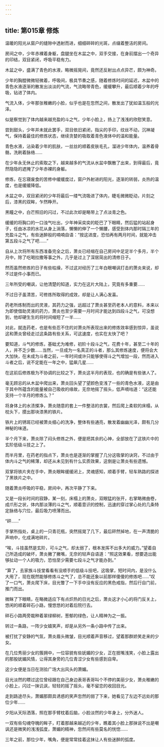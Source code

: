 ```yaml
---
---
---
```

title: 第015章 修炼
---



温暖的阳光从窗户的缝隙中透射而进，细细碎碎的光斑，点缀着整洁的房间。

房间之中，少年赤裸着身躯，盘腿坐在木盆之中，双手交接，在身前摆出一个奇异的印结，双目紧闭，呼吸平稳有力。

木盆之中，盛满了青色的水液，略微摇晃间，竟然还反射出点点异芒，颇为神奇。

少年的胸膛微微轻微着，呼吸间，极具节奏之感，随着修炼时间的延迟，木盆中的青色水液逐渐的散发出淡淡的气流，气流略带青色，缓缓攀升，最后顺着少年的呼吸，钻进了体内。

气流入体，少年那张稚嫩的小脸，似乎也是在忽然之间，散发出了犹如温玉般的光泽。

似是察觉到了体内越来越充盈的斗之气，少年小脸上，扬上了浅浅的欣慰笑意。

尝到甜头，少年并未就此罢手，双目依旧紧闭，指尖的手印，纹丝不动，沉神凝气，保持着最佳的修炼状态，继续贪婪的吸取着青色液体中的温和能量。

青色水液，沾染着少年的肌肤，一丝丝的顺着皮肤毛孔，溜进少年体内，温养着骨骼，洗刷着脉络……

在少年永无休止的索取之下，越来越多的气流从水盆中飘散了出来，到得最后，竟然隐隐的遮掩了少年赤裸的身躯。

修炼，在忘寝废食的苦修中缓缓度过，窗户外射进的阳光，逐渐的转弱，炎热的温度，也是缓缓降低。

木盆之中，双目紧闭的少年将最后一缕气流吸进了体内，睫毛微微眨动，片刻之后，漆黑的双眸，乍然睁开。

黑瞳之中，白芒照旧的闪过，不过此次却是略带上了点淡青之色。

缓缓的将胸口的一口浊气吐出，少年神采奕奕的眨巴了下眼睛，然后猛的站起身子，任由冰凉的水花从身上淌落，懒懒的伸了一个懒腰，感受到体内那时隔三年的充盈斗之气，有些迷醉般的喃喃自语：“按这进度，恐怕再有两月时间，就能冲击第五段斗之气了吧……”

自从上次将所有东西准备完全之后，萧炎已经缩在自己房间中足足半个多月，半个月中，除了吃喝拉撒等事之外，几乎是过上了深居简出的清修日子。

然而虽然修炼的日子有些枯燥，不过这对经历了三年白眼嘲讽打击的萧炎来说，却不过是件小事而已。

三年所受的嘲讽，让他清楚的知道，实力在这片大陆上，究竟有多重要……

不过日子虽清苦，可修炼所取得的成效，却是让人满心发喜。

药老所炼制而出的灵液，其药力之强，远超过了萧炎甚至药老本人的意料，本来以为即使借助灵液的药力，萧炎也至少需要一月时间才能达到四段斗之气，可没想到，他却硬生生的将时间缩短了一半……

对此，就连药老，也是有些忍不住的对萧炎所表现出来的修炼效率感到惊异，虽说这和萧炎曾经走过这条路有些关系，可这速度，也实在太快了吧？

要知道，斗气的修炼，基础尤为难修，初阶十段斗之气，花费十年，甚至二十年的人，并不乏少数……当然，一旦成为一名真正的斗者，那么其修炼速度，便将会大大加快，在未成为斗者之前，一年时间或许只能够使得斗之气增加一段，然而进入斗者之后，说不定能在一年之中，猛飙几星……

在这前后修炼极为不协调的比较之下，萧炎这半月的表现，也的确是有些骇人了。

毫无顾忌的从木盆中爬出来，萧炎回头望了望颜色变浅了一些的青色水液，这是由于其中所蕴含的能量被自己吸收的缘故，无奈地摇了摇头，低声嘀咕道：“这还能支持一个半月的修炼么？”

将身体上的水渍搽净，萧炎随意的套上一件整洁的衣裳，然后爬上柔软的床榻，从枕头下，摸出那块漆黑的铁片。

铁片上的锈斑已经被萧炎细心的洗净，整体有些通亮，散发着幽幽光泽，颇有几分神秘的味道。

半个月下来，萧炎除了闷头修炼之外，便是把其余的心神，全部放在了这铁片中的玄阶低级斗技之上了。

而半月里，在药老的指点下，萧炎也是逐渐的掌握了几分这吸掌的诀窍，不过由于体内斗之气的稀薄，却还从未见到有什么实质效果，这倒是让萧炎有些遗憾。

双掌将铁片夹在手中，萧炎眼眸缓缓闭上，灵魂感知，顺着手臂，轻车熟路的探进了黑铁片之中。

随着萧炎呼吸的平稳，房间中，再次平静了下来。

又是一段长时间的寂静，某一刻，床榻上的萧炎，双眼猛的张开，右掌略微曲卷，成爪形之状，体内那淡薄的斗之气，顺着意识的控制，迅速的穿过掌心处的几条特定脉络与穴位，最后吸力喷薄而出。

“砰……”

手掌所指处，桌上的一只青花瓶，突然摇晃了几下，最后砰然掉地，在一声清脆的声响中，化成满地碎片。

“唉，斗技虽然是玄阶，可斗之气，却太弱了，根本发挥不出多大的威力。”望着自己所造成的破坏，萧炎撇了撇嘴，无奈的轻声自语道：“照这效果看，想要造出能够扯动一个人的吸力，恐怕至少需要七段斗之气才能办到。”

“算了，去家族斗技堂看看有没顺手的低级斗技吧，这吸掌，短时间内，是没什么大用了，现在既然能够修炼斗之气了，总不能还象以前那样傻傻的修炼吧……”叹了一口气，萧炎爬下床，目光瞥了一下手中没有反应的黑色戒指，然后行自门前，推门而出。

微眯了下眼睛，在略微适应下有点炽热的日光之后，萧炎这才小心的将门反关上，悠闲的顺着碎石小路，慢悠悠的对着后院行去。

碎石小路两旁栽种着翠绿柳树，葱郁的绿色，让人精神为之一振。

转过一条路，一阵少女嬉笑声，却是从另外一条小路中传了出来。

被打扰了安静的气氛，萧炎眉头微皱，目光顺着声音移过，望着那群娇笑走来的少女。

在几位秀丽少女的簇拥中，一位容貌有些妩媚的少女，正在抿嘴浅笑，小脸上露出的那股妩媚风情，让得其身旁的几位青涩少女有些感到自卑。

这少女便是当日在测验广场大出风头的萧媚。

目光淡然的瞟过这位曾经跟在自己身边表哥表哥叫个不停的美丽少女，萧炎稚嫩的小脸上，闪过一抹讥讽，轻轻的摇了摇头，毫不留恋的收回目光。

走到路途尽头，萧媚那颇具诱惑的笑声忽然的弱了下来，她看见了左边不远处的那位少年……

夕阳从天际洒落，照在那手臂枕着后脑，小脸淡然的少年身上，分外迷人。

一双有些勾魂夺魄的眸子，盯着那越来越近的少年，瞧着其小脸上那抹说不出是嘲讽还是微笑的浅浅弧度，萧媚的精神，忽然间有些莫名的恍惚……

三年之前，那位少年，嘴角，便是常常挂着这抹让人有些迷醉的弧度。